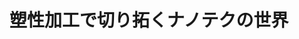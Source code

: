 ﻿---
title: "塑性加工で切り拓くナノテクの世界"
category: "工学院"
vol: 84
interviewee: "吉野 雅彦"
url: "https://www.yocky.mech.e.titech.ac.jp/yoshino_index.html"
tags: ["材料","光","ナノ","加工","製品"]
pdf: "84-1-yoshino.pdf"
career: ""
pdfurl: "84-1-yoshino/84-1-yoshino.pdf"
preface: "材料に大きな力を加えて変形させることで目的の形状にする加工法を塑性加工というが、吉野研究室ではこの塑性加工を用いてナノテクノロジー（ナノテク）製品を作ろうとしている。本稿では先生がどのようにして塑性加工技術をナノテクとして利用したのかについて触れながら、その応用であるナノドットアレイの作製や、光メタマテリアルの製法について紹介しよう。"
---
